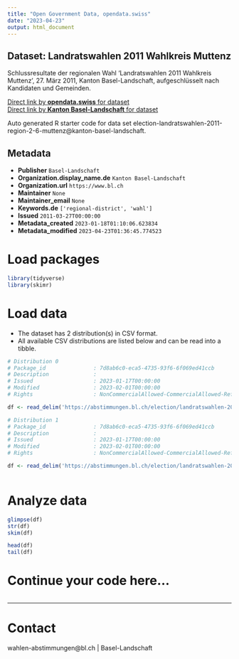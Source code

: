 ```yaml
---
title: "Open Government Data, opendata.swiss"
date: "2023-04-23"
output: html_document
---
```


## Dataset: Landratswahlen 2011 Wahlkreis Muttenz

Schlussresultate der regionalen Wahl 'Landratswahlen 2011 Wahlkreis Muttenz', 27. März 2011, Kanton Basel-Landschaft, aufgeschlüsselt nach Kandidaten und Gemeinden.

[Direct link by **opendata.swiss** for dataset](https://opendata.swiss/de/dataset/landratswahlen-2011-wahlkreis-muttenz)<br>
[Direct link by **Kanton Basel-Landschaft** for dataset](https://abstimmungen.bl.ch/election/landratswahlen-2011-region-2-6-muttenz/data)

Auto generated R starter code for data set election-landratswahlen-2011-region-2-6-muttenz@kanton-basel-landschaft.

## Metadata

- **Publisher** `Basel-Landschaft`
- **Organization.display_name.de** `Kanton Basel-Landschaft`
- **Organization.url** `https://www.bl.ch`
- **Maintainer** `None`
- **Maintainer_email** `None`
- **Keywords.de** `['regional-district', 'wahl']`
- **Issued** `2011-03-27T00:00:00`
- **Metadata_created** `2023-01-18T01:10:06.623834`
- **Metadata_modified** `2023-04-23T01:36:45.774523`


# Load packages

```r

library(tidyverse)
library(skimr)

```

# Load data

-   The dataset has 2 distribution(s) in CSV format.
-   All available CSV distributions are listed below and can be read into a tibble.

```r

# Distribution 0
# Package_id               : 7d8ab6c0-eca5-4735-93f6-6f069ed41ccb
# Description              : 
# Issued                   : 2023-01-17T00:00:00
# Modified                 : 2023-02-01T00:00:00
# Rights                   : NonCommercialAllowed-CommercialAllowed-ReferenceRequired

df <- read_delim('https://abstimmungen.bl.ch/election/landratswahlen-2011-region-2-6-muttenz/data-csv')

# Distribution 1
# Package_id               : 7d8ab6c0-eca5-4735-93f6-6f069ed41ccb
# Description              : 
# Issued                   : 2023-01-17T00:00:00
# Modified                 : 2023-02-01T00:00:00
# Rights                   : NonCommercialAllowed-CommercialAllowed-ReferenceRequired

df <- read_delim('https://abstimmungen.bl.ch/election/landratswahlen-2011-region-2-6-muttenz/data-parties-csv')



```

# Analyze data

```r

glimpse(df)
str(df)
skim(df)

head(df)
tail(df)

```

# Continue your code here...

```r

```

------------------------------------------------------------------------

# Contact

wahlen-abstimmungen@bl.ch | Basel-Landschaft
